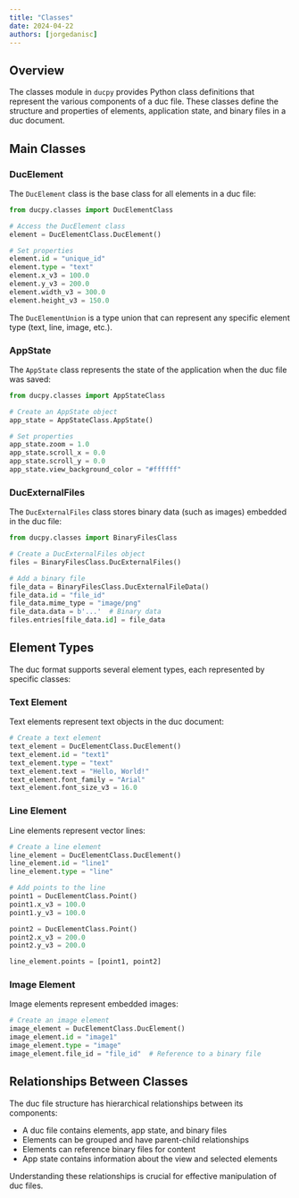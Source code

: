 ```yaml
---
title: "Classes"
date: 2024-04-22
authors: [jorgedanisc]
---
```



## Overview

The classes module in `ducpy` provides Python class definitions that represent the various components of a duc file. These classes define the structure and properties of elements, application state, and binary files in a duc document.

## Main Classes

### DucElement

The `DucElement` class is the base class for all elements in a duc file:

```python
from ducpy.classes import DucElementClass

# Access the DucElement class
element = DucElementClass.DucElement()

# Set properties
element.id = "unique_id"
element.type = "text"
element.x_v3 = 100.0
element.y_v3 = 200.0
element.width_v3 = 300.0
element.height_v3 = 150.0
```

The `DucElementUnion` is a type union that can represent any specific element type (text, line, image, etc.).

### AppState

The `AppState` class represents the state of the application when the duc file was saved:

```python
from ducpy.classes import AppStateClass

# Create an AppState object
app_state = AppStateClass.AppState()

# Set properties
app_state.zoom = 1.0
app_state.scroll_x = 0.0
app_state.scroll_y = 0.0
app_state.view_background_color = "#ffffff"
```

### DucExternalFiles

The `DucExternalFiles` class stores binary data (such as images) embedded in the duc file:

```python
from ducpy.classes import BinaryFilesClass

# Create a DucExternalFiles object
files = BinaryFilesClass.DucExternalFiles()

# Add a binary file
file_data = BinaryFilesClass.DucExternalFileData()
file_data.id = "file_id"
file_data.mime_type = "image/png"
file_data.data = b'...'  # Binary data
files.entries[file_data.id] = file_data
```

## Element Types

The duc format supports several element types, each represented by specific classes:

### Text Element

Text elements represent text objects in the duc document:

```python
# Create a text element
text_element = DucElementClass.DucElement()
text_element.id = "text1"
text_element.type = "text"
text_element.text = "Hello, World!"
text_element.font_family = "Arial"
text_element.font_size_v3 = 16.0
```

### Line Element

Line elements represent vector lines:

```python
# Create a line element
line_element = DucElementClass.DucElement()
line_element.id = "line1"
line_element.type = "line"

# Add points to the line
point1 = DucElementClass.Point()
point1.x_v3 = 100.0
point1.y_v3 = 100.0

point2 = DucElementClass.Point()
point2.x_v3 = 200.0
point2.y_v3 = 200.0

line_element.points = [point1, point2]
```

### Image Element

Image elements represent embedded images:

```python
# Create an image element
image_element = DucElementClass.DucElement()
image_element.id = "image1"
image_element.type = "image"
image_element.file_id = "file_id"  # Reference to a binary file
```

## Relationships Between Classes

The duc file structure has hierarchical relationships between its components:

- A duc file contains elements, app state, and binary files
- Elements can be grouped and have parent-child relationships
- Elements can reference binary files for content
- App state contains information about the view and selected elements

Understanding these relationships is crucial for effective manipulation of duc files. 